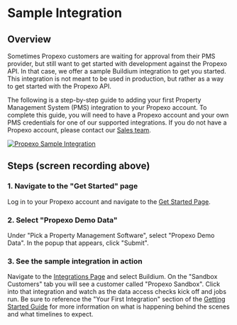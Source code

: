 # Sample Integration

## Overview
Sometimes Propexo customers are waiting for approval from their PMS provider, but still want to get started with development against the Propexo API. In that case, we offer a sample Buildium integration to get you started. This integration is not meant to be used in production, but rather as a way to get started with the Propexo API.

The following is a step-by-step guide to adding your first Property Management System (PMS) integration to your Propexo account. To complete this guide, you will need to have a Propexo account and your own PMS credentials for one of our supported integrations. If you do not have a Propexo account, please contact our [Sales team](https://www.propexo.com/schedule-a-call).

[![Propexo Sample Integration](https://propify-public-assets.s3.amazonaws.com/docs/propexo-sandbox.gif)](https://app.propexo.com/get-started/add-sandbox-credentials)

## Steps (screen recording above)

### 1. Navigate to the "Get Started" page
Log in to your Propexo account and navigate to the [Get Started Page](https://app.propexo.com/get-started/add-sandbox-credentials).

### 2. Select "Propexo Demo Data"
Under "Pick a Property Management Software", select "Propexo Demo Data". In the popup that appears, click "Submit".

### 3. See the sample integration in action
Navigate to the [Integrations Page](https://app.propexo.com/integrations) and select Buildium. On the "Sandbox Customers" tab you will see a customer called "Propexo Sandbox". Click into that integration and watch as the data access checks kick off and jobs run. Be sure to reference the "Your First Integration" section of the [Getting Started Guide](/getting-started/your-first-integration) for more information on what is happening behind the scenes and what timelines to expect.